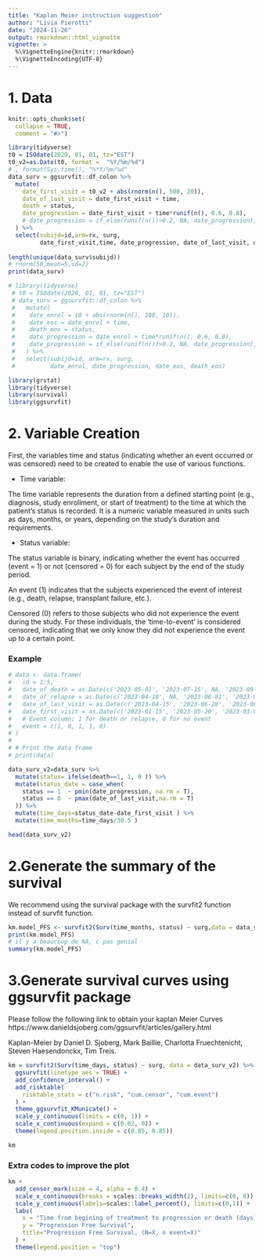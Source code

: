 ```yaml
---
title: "Kaplan Meier instruction suggestion"
author: "Livia Pierotti"
date: "2024-11-26"
output: rmarkdown::html_vignette
vignette: >
  %\VignetteEngine{knitr::rmarkdown}
  %\VignetteEncoding{UTF-8}
---
```


# 1. Data

```r
knitr::opts_chunk$set(
  collapse = TRUE,
  comment = "#>")

library(tidyverse)
t0 = ISOdate(2020, 01, 01, tz="EST")
t0_v2=as.Date(t0, format =  "%Y/%m/%d")
# , format(Sys.time(), "%*Y/%m/%d"
data_surv = ggsurvfit::df_colon %>% 
  mutate(
    date_first_visit = t0_v2 + abs(rnorm(n(), 500, 20)), 
    date_of_last_visit = date_first_visit + time,
    death = status,
    date_progression = date_first_visit + time*runif(n(), 0.6, 0.8),
    # date_progression = if_else(runif(n())>0.2, NA, date_progression), 
  ) %>% 
  select(subijd=id,arm=rx, surg, 
         date_first_visit,time, date_progression, date_of_last_visit, death)
  
length(unique(data_surv$subijd))
# rnorm(50,mean=5,sd=2)
print(data_surv)

# library(tidyverse)
 # t0 = ISOdate(2020, 01, 01, tz="EST")
 # data_surv = ggsurvfit::df_colon %>% 
 #   mutate(
 #    date_enrol = t0 + abs(rnorm(n(), 100, 10)), 
 #    date_eos = date_enrol + time,
 #    death_eos = status,
 #    date_progression = date_enrol + time*runif(n(), 0.6, 0.8),
 #    date_progression = if_else(runif(n())>0.2, NA, date_progression), 
 #   ) %>% 
 #   select(subijd=id, arm=rx, surg, 
 #          date_enrol, date_progression, date_eos, death_eos)

```

```r
library(grstat)
library(tidyverse)
library(survival)
library(ggsurvfit)
```

# 2. Variable Creation

First, the variables time and status (indicating whether an event occurred or was censored) need to be created to enable the use of various functions.


* Time variable:

The time variable represents the duration from a defined starting point (e.g., diagnosis, study enrollment, or start of treatment) to the time at which the patient's status is recorded. It is a numeric variable measured in units such as days, months, or years, depending on the study's duration and requirements.

* Status variable:

The status variable is binary, indicating whether the event has occurred (event = 1) or not (censored = 0) for each subject by the end of the study period.

An event (1) indicates that the subjects experienced the event of interest (e.g., death, relapse, transplant failure, etc.).

Censored (0) refers to those subjects who did not experience the event during the study. For these individuals, the 'time-to-event' is considered censored, indicating that we only know they did not experience the event up to a certain point.

### Example

```r
# data <- data.frame(
#   id = 1:5,
#   date_of_death = as.Date(c('2023-05-01', '2023-07-15', NA, '2023-09-10', '2023-06-20')),
#   date_of_relapse = as.Date(c('2023-04-10', NA, '2023-06-01', '2023-08-01', NA)),
#   date_of_last_visit = as.Date(c('2023-04-15', '2023-06-28', '2023-06-10', '2023-08-01', '2023-06-15')),
#   date_first_visit = as.Date(c('2023-01-15', '2023-05-20', '2023-03-01', '2023-07-05', '2023-02-10')),
#   # Event column: 1 for death or relapse, 0 for no event
#   event = c(1, 0, 1, 1, 0)
# )
# 
# # Print the data frame
# print(data)

data_surv_v2=data_surv %>%
  mutate(status= ifelse(death==1, 1, 0 )) %>%
  mutate(status_date = case_when(
    status == 1  ~ pmin(date_progression, na.rm = T), 
    status == 0  ~ pmax(date_of_last_visit,na.rm = T)
  )) %>% 
  mutate(time_days=status_date-date_first_visit ) %>%  
  mutate(time_months=time_days/30.5 )  

head(data_surv_v2)
```

# 2.Generate the summary of the survival

We recommend using the survival package with the survfit2 function instead of survfit function.


```r
km.model_PFS <- survfit2(Surv(time_months, status) ~ surg,data = data_surv_v2)
print(km.model_PFS)
# il y a beaucoup de NA, c pas genial
summary(km.model_PFS)

```


# 3.Generate survival curves using ggsurvfit package


Please follow the following link to obtain your kaplan Meier Curves
https://www.danieldsjoberg.com/ggsurvfit/articles/gallery.html

Kaplan-Meier by Daniel D. Sjoberg, Mark Baillie, Charlotta Fruechtenicht, Steven Haesendonckx, Tim Treis.


```r

km = survfit2(Surv(time_days, status) ~ surg, data = data_surv_v2) %>%
  ggsurvfit(linetype_aes = TRUE) +
  add_confidence_interval() +
  add_risktable(
    risktable_stats = c("n.risk", "cum.censor", "cum.event")
  ) +
  theme_ggsurvfit_KMunicate() +
  scale_y_continuous(limits = c(0, 1)) +
  scale_x_continuous(expand = c(0.02, 0)) +
  theme(legend.position.inside = c(0.85, 0.85))

km
```



### Extra codes to improve the plot

```r
km +
  add_censor_mark(size = 4, alpha = 0.4) +
  scale_x_continuous(breaks = scales::breaks_width(2), limits=c(0, 8)) +
  scale_y_continuous(labels=scales::label_percent(), limits=c(0,1)) +
  labs(
    x = "Time from begining of treatment to progression or death (days)",
    y = "Progression Free Survival",
    title="Progression Free Survival, (N=X, n event=X)"
  ) +
  theme(legend.position = "top")

```



